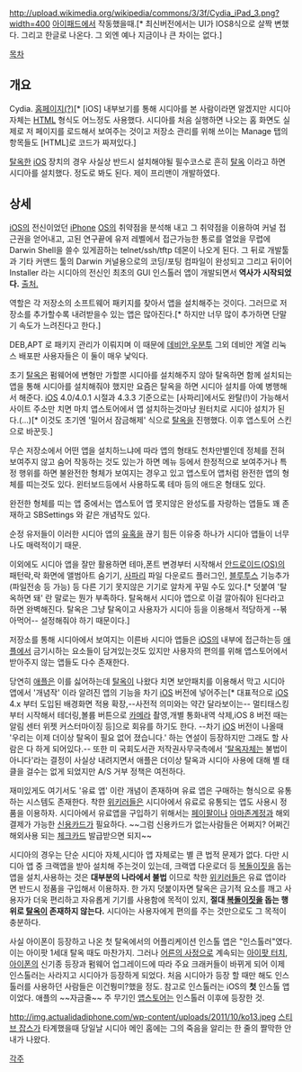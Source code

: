 http://upload.wikimedia.org/wikipedia/commons/3/3f/Cydia_iPad_3.png?width=400
[[아이패드]]에서 작동했을때.[* 최신버전에서는 UI가 IOS8식으로 살짝 변했다. 그리고 한글로 나온다. 그 외엔 예나 지금이나 큰 차이는 없다.]

[[목차]]

== 개요 ==
Cydia.
[http://cydia.saurik.com/ 홈페이지(?)][* [iOS] 내부보기를 통해 시디아를 본 사람이라면 알겠지만 시디아 자체는 [[HTML]] 형식도 어느정도 사용했다. 시디아를 처음 실행하면 나오는 홈 화면도 실제로 저 페이지를 로드해서 보여주는 것이고 저장소 관리를 위해 쓰이는 Manage 탭의 항목들도 [HTML]로 코드가 짜져있다.]

[[탈옥]]한 [[iOS]] 장치의 경우 사실상 반드시 설치해야될 필수코스로 흔히 [[탈옥]] 이라고 하면 시디아를 설치했다. 정도로 봐도 된다. 제이 프리맨이 개발하였다.

== 상세 ==
[[iOS]]의 전신이었던 [[iPhone]] [[OS]]의 취약점을 분석해 내고 그 취약점을 이용하여 커널 접근권을 얻어내고, 고된 연구끝에 유저 레벨에서 접근가능한 통로를 열었을 무렵에 Darwin Shell을 쓸수 있게끔하는 telnet/ssh/tftp 데몬이 나오게 된다. 그 뒤로 개발툴과 기타 커맨드 툴의 Darwin 커널용으로의 코딩/포팅 컴파일이 완성되고 그리고 뒤이어 Installer 라는 시디아의 전신인 최초의 GUI 인스톨러 앱이 개발되면서 '''역사가 시작되었다.''' [http://clien.career.co.kr/cs2/bbs/board.php?bo_table=cm_iphonien&wr_id=60306&page=2 출처.]

역할은 각 저장소의 소프트웨어 패키지를 찾아서 앱을 설치해주는 것이다.
그러므로 저장소를 추가할수록 내려받을수 있는 앱은 많아진다.[* 하지만 너무 많이 추가하면 단말기 속도가 느려진다고 한다.]

DEB,APT 로 패키지 관리가 이뤄지며 이 때문에 [[데비안]],[[우분투]] 그외 데비안 계열 리눅스 배포판 사용자들은 이 둘이 매우 낯익다.

초기 [[탈옥]]은 펌웨어에 변형만 가할뿐 시디아를 설치해주지 않아 탈옥하면 함께 설치되는 앱을 통해 시디아를 설치해줘야 했지만 요즘은 탈옥을 하면 시디아 설치를 아예 병행해서 해준다.
[[iOS]] 4.0/4.0.1 시절과 4.3.3 기준으로는 [사파리]에서도 완탈(!)이 가능해서 사이트 주소만 치면 마치 앱스토어에서 앱 설치하는것마냥 원터치로 시디아 설치가 된다.(...)[* 이것도 초기엔 '밀어서 잠금해제' 식으로 [[탈옥]]을 진행했다. 이후 앱스토어 스킨으로 바꾼듯.]

무슨 저장소에서 어떤 앱을 설치하느냐에 따라 앱의 형태도 천차만별인데 정체를 전혀 보여주지 않고 숨어 작동하는 것도 있는가 하면 메뉴 등에서 한정적으로 보여주거나 특정 행위를 하면 불완전한 형체가 보여지는 경우고 있고 앱스토어 앱처럼 완전한 앱의 형체를 띠는것도 있다. 윈터보드등에서 사용하도록 테마 등의 애드온 형태도 있다.

완전한 형체를 띠는 앱 중에서는 앱스토어 앱 못지않은 완성도를 자랑하는 앱들도 꽤 존재하고 SBSettings 와 같은 개념작도 있다.

순정 유저들이 이러한 시디아 앱의 [[유혹]]을 끊기 힘든 이유중 하나가 시디아 앱들이 너무나도 매력적이기 때문.

이외에도 시디아 앱을 잘만 활용하면 테마,폰트 변경부터 시작해서 [[안드로이드(OS)]]의 패턴락,락 화면에 앨범아트 숨기기, [[사파리]] 파일 다운로드 플러그인, [[블루투스]] 기능추가(파일전송 등 가능) 등 다른 기기 못지않은 기기로 알차게 꾸밀 수도 있다.[* 덧붙여 '탈옥하면 돼' 란 말로는 뭔가 부족하다. 탈옥해서 시디아 앱으로 이걸 깔아줘야 된다라고 하면 완벽해진다. 탈옥은 그냥 탈옥이고 사용자가 시디아 등을 이용해서 적당하게 --볶아먹어-- 설정해줘야 하기 때문이다.] 

저장소를 통해 시디아에서 보여지는 이른바 시디아 앱들은 [[iOS]]의 내부에 접근하는등 [[애플]]에서 금기시하는 요소들이 담겨있는것도 있지만 사용자의 편의를 위해 앱스토어에서 받아주지 않는 앱들도 다수 존재한다.

당연히 [[애플]]은 이를 싫어하는데 [[탈옥]]이 나왔다 치면 보안패치를 이용해서 막고 시디아 앱에서 '개념작' 이라 알려진 앱의 기능을 차기 [[iOS]] 버전에 넣어주는[* 대표적으로 [[iOS]] 4.x 부터 도입된 배경화면 적용 확장,--사전적 의미와는 약간 달라보이는-- 멀티태스킹 부터 시작해서 테더링,볼륨 버튼으로 [[카메라]] 촬영,개별 통화내역 삭제,iOS 8 버전 때는 알림 센터 위젯 커스터마이징 등]으로 회유를 하기도 한다. --차기 [[iOS]] 버전이 나올때 '우리는 이제 더이상 탈옥이 필요 없어 졌습니다.' 하는 연설이 등장하지만 그래도 할 사람은 다 하게 되어있다.-- 또한 미 국회도서관 저작권사무국측에서 '[[탈옥]]자체는 불법이 아니다'라는 결정이 사실상 내려지면서 애플은 더이상 탈옥과 시디아 사용에 대해 별 태클을 걸수는 없게 되었지만 A/S 거부 정책은 여전하다.

재미있게도 여기서도 '유료 앱' 이란 개념이 존재하며 유료 앱은 구매하는 형식으로 유통하는 시스템도 존재한다. 착한 [[위키러]]들은 시디아에서 유료로 유통되는 앱도 사용시 정품을 이용하자. 시디아에서 유료앱을 구입하기 위해서는 [[페이팔]]이나 [[아마존]]계정과 해외 결제가 가능한 [[신용카드]]가 필요하다. ~~그럼 신용카드가 없는사람들은 어쩌지? 어쩌긴 해외사용 되는 [[체크카드]] 발급받으면 되지~~

시디아의 경우는 단순 시디아 자체,시디아 앱 자체로는 별 큰 법적 문제가 없다. 다만 시디아 앱 중 크랙앱을 받아 설치해 주는것이 있는데, 크랙앱 다운로더 등 [[복돌이]]짓을 돕는 앱을 설치,사용하는 것은 '''대부분의 나라에서 불법''' 이므로 착한 [[위키러]]들은 유료 앱이라면 반드시 정품을 구입해서 이용하자. 한 가지 덧붙이자면 탈옥은 금기적 요소를 깨고 사용자가 더욱 편리하고 자유롭게 기기를 사용함에 목적이 있지, '''절대 [[복돌이]]짓을 돕는 행위로 [[탈옥]]이 존재하지 않는다.''' 시디아는 사용자에게 편의를 주는 것만으로도 그 목적이 충분하다.

사실 아이폰이 등장하고 나온 첫 탈옥에서의 어플리케이션 인스톨 앱은 "인스톨러"였다. 이는 아이팟 1세대 탈옥 때도 마찬가지. 그러나 [[어른의 사정]]으로 계속되는 [[아이팟 터치]], [[아이폰]]의 신기종 등장과 펌웨어 업그레이드에 따라 주요 크래커들이 바뀌게 되어 이제 인스톨러는 사라지고 시디아가 등장하게 되었다. 처음 시디아가 등장 할 때만 해도 인스톨러를 사용하던 사람들은 이건뭥미?했을 정도. 참고로 인스톨러는 iOS의 '''첫''' 인스톨 앱이었다. 애플의 ~~자금줄~~ 주 무기인 [[앱스토어]]는 인스톨러 이후에 등장한 것.

http://img.actualidadiphone.com/wp-content/uploads/2011/10/ko13.jpeg
[[스티브 잡스]]가 타계했을때 당일날 시디아 메인 홈에는 그의 죽음을 알리는 한 줄의 짤막한 안내가 나왔다.

[[각주]]
